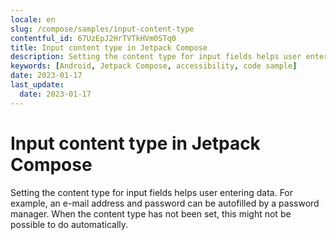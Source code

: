 ```yaml
---
locale: en
slug: /compose/samples/input-content-type
contentful_id: 67UzEpJ2HrTVTkHVm0STq0
title: Input content type in Jetpack Compose
description: Setting the content type for input fields helps user entering data.
keywords: [Android, Jetpack Compose, accessibility, code sample]
date: 2023-01-17
last_update:
  date: 2023-01-17
---
```


# Input content type in Jetpack Compose

Setting the content type for input fields helps user entering data. For example, an e-mail address and password can be autofilled by a password manager. When the content type has not been set, this might not be possible to do automatically.

<CodeSample id="input-content-type" platform="compose" locale="en"/>
